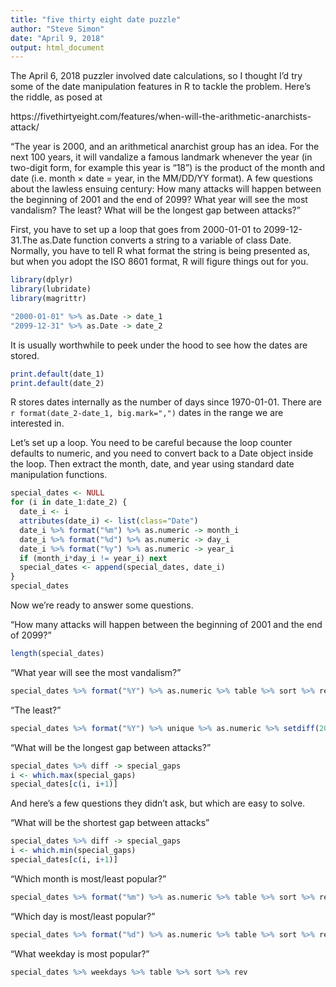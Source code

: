 ```yaml
---
title: "five thirty eight date puzzle"
author: "Steve Simon"
date: "April 9, 2018"
output: html_document
---
```


The April 6, 2018 puzzler involved date calculations, so I thought I'd try some of the date manipulation features in R to tackle the problem. Here's the riddle, as posed at 

https://fivethirtyeight.com/features/when-will-the-arithmetic-anarchists-attack/

"The year is 2000, and an arithmetical anarchist group has an idea. For the next 100 years, it will vandalize a famous landmark whenever the year (in two-digit form, for example this year is “18”) is the product of the month and date (i.e. month × date = year, in the MM/DD/YY format). A few questions about the lawless ensuing century: How many attacks will happen between the beginning of 2001 and the end of 2099? What year will see the most vandalism? The least? What will be the longest gap between attacks?"

First, you have to set up a loop that goes from 2000-01-01 to 2099-12-31.The as.Date function converts a string to a variable of class Date. Normally, you have to tell R what format the string is being presented as, but when you adopt the ISO 8601 format, R will figure things out for you.

```r
library(dplyr)
library(lubridate)
library(magrittr)

"2000-01-01" %>% as.Date -> date_1
"2099-12-31" %>% as.Date -> date_2

```

It is usually worthwhile to peek under the hood to see how the dates are stored.

```r
print.default(date_1)
print.default(date_2)
```

R stores dates internally as the number of days since 1970-01-01. There are `r format(date_2-date_1, big.mark=",")` dates in the range we are interested in.

Let's set up a loop. You need to be careful because the loop counter defaults to numeric, and you need to convert back to a Date object inside the loop. Then extract the month, date, and year using standard date manipulation functions. 

```r
special_dates <- NULL
for (i in date_1:date_2) {
  date_i <- i
  attributes(date_i) <- list(class="Date")
  date_i %>% format("%m") %>% as.numeric -> month_i
  date_i %>% format("%d") %>% as.numeric -> day_i
  date_i %>% format("%y") %>% as.numeric -> year_i
  if (month_i*day_i != year_i) next
  special_dates <- append(special_dates, date_i)
}
special_dates
```

Now we're ready to answer some questions.

"How many attacks will happen between the beginning of 2001 and the end of 2099?"

```r
length(special_dates)
```

"What year will see the most vandalism?"

```r
special_dates %>% format("%Y") %>% as.numeric %>% table %>% sort %>% rev
```

"The least?"

```r
special_dates %>% format("%Y") %>% unique %>% as.numeric %>% setdiff(2000:2099, .)
```

"What will be the longest gap between attacks?"

```r
special_dates %>% diff -> special_gaps
i <- which.max(special_gaps)
special_dates[c(i, i+1)]
```

And here's a few questions they didn't ask, but which are easy to solve.

"What will be the shortest gap between attacks"

```r
special_dates %>% diff -> special_gaps
i <- which.min(special_gaps)
special_dates[c(i, i+1)]
```

"Which month is most/least popular?"

```r
special_dates %>% format("%m") %>% as.numeric %>% table %>% sort %>% rev
```

"Which day is most/least popular?"

```r
special_dates %>% format("%d") %>% as.numeric %>% table %>% sort %>% rev
```


"What weekday is most popular?"

```r
special_dates %>% weekdays %>% table %>% sort %>% rev
```
